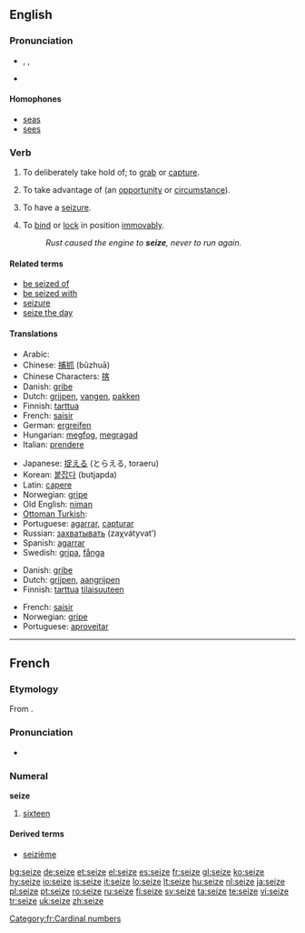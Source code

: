 ==English==

===Pronunciation===
* {{enPR|sēz}}, {{IPA|/siːz/}}, {{SAMPA|/si:z/}}
* {{audio|en-us-seize.ogg|Audio (US)}}

====Homophones====
* [[seas]]
* [[sees]]

===Verb===
{{en-verb|seiz|ing}}

# {{transitive}} To deliberately take hold of; to [[grab]] or [[capture]].
# {{transitive}} To take advantage of (an [[opportunity]] or [[circumstance]]).
# {{intransitive}} To have a [[seizure]].
# {{intransitive}} To [[bind]] or [[lock]] in position [[immovably]].
#: ''Rust caused the engine to '''seize''', never to run again.''

====Related terms====
* [[be seized of]]
* [[be seized with]]
* [[seizure]]
* [[seize the day]]

====Translations====
{{trans-top|grab}}
* Arabic: {{Arab|[[استولى على]]}} {{IPAchar|(’istáula ʕála)}}
* Chinese: [[捕抓]] (bǔzhuā)
* Chinese Characters: [[揢]]
* Danish: [[gribe]]
* Dutch: [[grijpen]], [[vangen]], [[pakken]]
* Finnish: [[tarttua]]
* French: [[saisir]]
* German: [[ergreifen]]
* Hungarian: [[megfog]], [[megragad]]
* Italian: [[prendere]]
{{trans-mid}}
* Japanese: [[捉える]] (とらえる, toraeru)
* Korean: [[붙잡다]] (butjapda)
* Latin: [[capere]]
* Norwegian: [[gripe]]
* Old English: [[niman]]
* [[Ottoman Turkish]]: {{tø|ota|استولى على }}
* Portuguese: [[agarrar]], [[capturar]]
* Russian: [[захватывать]] (zaχvátyvat’)
* Spanish: [[agarrar]]
* Swedish: [[gripa]], [[fånga]]
{{trans-bottom}}

{{trans-top|take advantage}}
* Danish: [[gribe]]
* Dutch: [[grijpen]], [[aangrijpen]]
* Finnish: [[tarttua]] [[tilaisuus|tilaisuuteen]]
{{trans-mid}}
* French: [[saisir]]
* Norwegian: [[gripe]]
* Portuguese: [[aproveitar]]
{{trans-bottom}}

----

==French==

===Etymology===
From {{etyl|la|fr}} {{term|sedecim|sēdecim|lang=la}}.

===Pronunciation===
* {{audio|Fr-seize.ogg|audio}}

===Numeral===
'''seize'''

# [[sixteen]]

====Derived terms====
* [[seizième]]

[[Category:fr:Cardinal numbers]]

[[bg:seize]]
[[de:seize]]
[[et:seize]]
[[el:seize]]
[[es:seize]]
[[fr:seize]]
[[gl:seize]]
[[ko:seize]]
[[hy:seize]]
[[io:seize]]
[[is:seize]]
[[it:seize]]
[[lo:seize]]
[[lt:seize]]
[[hu:seize]]
[[nl:seize]]
[[ja:seize]]
[[pl:seize]]
[[pt:seize]]
[[ro:seize]]
[[ru:seize]]
[[fi:seize]]
[[sv:seize]]
[[ta:seize]]
[[te:seize]]
[[vi:seize]]
[[tr:seize]]
[[uk:seize]]
[[zh:seize]]